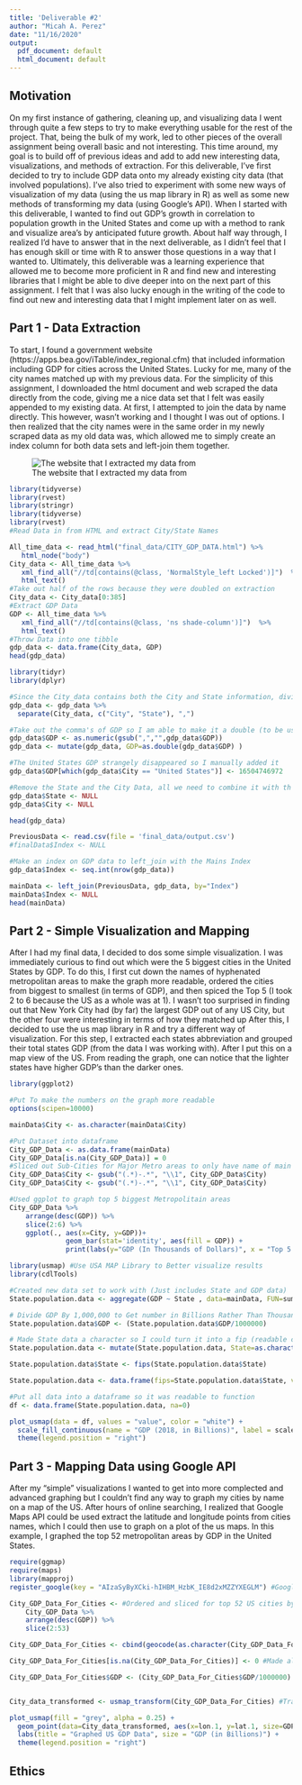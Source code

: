 ```yaml
---
title: 'Deliverable #2'
author: "Micah A. Perez"
date: "11/16/2020"
output:
  pdf_document: default
  html_document: default
---
```


## Motivation 

  On my first instance of gathering, cleaning up, and visualizing data I went through quite a few steps to try to make everything usable for the rest of the project. That, being the bulk of my work, led to other pieces of the overall assignment being overall basic and not interesting. This time around, my goal is to build off of previous ideas and add to add new interesting data, visualizations, and methods of extraction. For this deliverable, I've first decided to try to include GDP data onto my already existing city data (that involved populations). I've also tried to experiment with some new ways of visualization of my data (using the us map library in R) as well as some new methods of transforming my data (using Google's API). 
  When I started with this deliverable, I wanted to find out GDP's growth in correlation to population growth in the United States and come up with a method to rank and visualize area's by anticipated future growth. About half way through, I realized I'd have to answer that in the next deliverable, as I didn't feel that I has enough skill or time with R to answer those questions in a way that I wanted to. Ultimately, this deliverable was a learning experience that allowed me to become more proficient in R and find new and interesting libraries that I might be able to dive deeper into on the next part of this assignment. I felt that I was also lucky enough in the writing of the code to find out new and interesting data that I might implement later on as well. 
  
## Part 1 - Data Extraction

  To start, I found a government website (https://apps.bea.gov/iTable/index_regional.cfm) that included information including GDP for cities across the United States. Lucky for me, many of the city names matched up with my previous data. For the simplicity of this assignment, I downloaded the html document and web scraped the data directly from the code, giving me a nice data set that I felt was easily appended to my existing data. At first, I attempted to join the data by name directly. This however, wasn't working and I thought I was out of options. I then realized that the city names were in the same order in my newly scraped data as my old data was, which allowed me to simply create an index column for both data sets and left-join them together.
  
![The website that I extracted my data from](images/gdp_site.png)

```r
library(tidyverse)
library(rvest)
library(stringr)
library(tidyverse)
library(rvest)
#Read Data in from HTML and extract City/State Names

All_time_data <- read_html("final_data/CITY_GDP_DATA.html") %>% 
   html_node("body")
City_data <- All_time_data %>%
   xml_find_all("//td[contains(@class, 'NormalStyle_left Locked')]")  %>%
   html_text()
#Take out half of the rows because they were doubled on extraction
City_data <- City_data[0:385]
#Extract GDP Data
GDP <- All_time_data %>%
   xml_find_all("//td[contains(@class, 'ns shade-column')]")  %>%
   html_text()
#Throw Data into one tibble
gdp_data <- data.frame(City_data, GDP)
head(gdp_data)
```


```r
library(tidyr)
library(dplyr)

#Since the City_data contains both the City and State information, divide the two by the Comma
gdp_data <- gdp_data %>%
  separate(City_data, c("City", "State"), ",")

#Take out the comma's of GDP so I am able to make it a double (to be used later in data analysis)
gdp_data$GDP <- as.numeric(gsub(",","",gdp_data$GDP))
gdp_data <- mutate(gdp_data, GDP=as.double(gdp_data$GDP) )

#The United States GDP strangely disappeared so I manually added it
gdp_data$GDP[which(gdp_data$City == "United States")] <- 16504746972

#Remove the State and the City Data, all we need to combine it with th main dataset is the GDP numbers and orders of them 
gdp_data$State <- NULL
gdp_data$City <- NULL

head(gdp_data)
```
```r
PreviousData <- read.csv(file = 'final_data/output.csv')
#finalData$Index <- NULL

#Make an index on GDP data to left_join with the Mains Index
gdp_data$Index <- seq.int(nrow(gdp_data))

mainData <- left_join(PreviousData, gdp_data, by="Index")
mainData$Index <- NULL
head(mainData)
```
## Part 2 - Simple Visualization and Mapping

  After I had my final data, I decided to dos some simple visualization. I was immediately curious to find out which were the 5 biggest cities in the United States by GDP. To do this, I first cut down the names of hyphenated metropolitan areas to make the graph more readable, ordered the cities from biggest to smallest (in terms of GDP), and then spiced the Top 5 (I took 2 to 6 because the US as a whole was at 1). I wasn't too surprised in finding out that New York City had (by far) the largest GDP out of any US City, but the other four were interesting in terms of how they matched up
  After this, I decided to use the us map library in R and try a different way of visualization. For this step, I extracted each states abbreviation and grouped their total states GDP (from the data I was working with). After I put this on a map view of the US. From reading the graph, one can notice that the lighter states have higher GDP's than the darker ones. 


```r
library(ggplot2)

#Put To make the numbers on the graph more readable
options(scipen=10000) 

mainData$City <- as.character(mainData$City)

#Put Dataset into dataframe
City_GDP_Data <- as.data.frame(mainData)
City_GDP_Data[is.na(City_GDP_Data)] = 0
#Sliced out Sub-Cities for Major Metro areas to only have name of main city encompassing Metro
City_GDP_Data$City <- gsub("(.*)-.*", "\\1", City_GDP_Data$City)
City_GDP_Data$City <- gsub("(.*)-.*", "\\1", City_GDP_Data$City)

#Used ggplot to graph top 5 biggest Metropolitain areas 
City_GDP_Data %>% 
    arrange(desc(GDP)) %>%
    slice(2:6) %>%
    ggplot(., aes(x=City, y=GDP))+
              geom_bar(stat='identity', aes(fill = GDP)) + 
              print(labs(y="GDP (In Thousands of Dollars)", x = "Top 5 Cities with Highest GDP "))
```


```r
library(usmap) #Use USA MAP Library to Better visualize results
library(cdlTools)

#Created new data set to work with (Just includes State and GDP data)
State.population.data <- aggregate(GDP ~ State , data=mainData, FUN=sum) 

# Divide GDP By 1,000,000 to Get number in Billions Rather Than Thousands (To Be Much more readable to viewer)
State.population.data$GDP <- (State.population.data$GDP/1000000) 

# Made State data a character so I could turn it into a fip (readable content to usmap library)
State.population.data <- mutate(State.population.data, State=as.character(State.population.data$State) )

State.population.data$State <- fips(State.population.data$State)

State.population.data <- data.frame(fips=State.population.data$State, value=State.population.data$GDP)

#Put all data into a dataframe so it was readable to function
df <- data.frame(State.population.data, na=0)

plot_usmap(data = df, values = "value", color = "white") +
  scale_fill_continuous(name = "GDP (2018, in Billions)", label = scales::comma) + 
  theme(legend.position = "right")
```
## Part 3 - Mapping Data using Google API
  After my "simple" visualizations I wanted to get into more complected and advanced graphing but I couldn't find any way to graph my cities by name on a map of the US. After hours of online searching, I realized that Google Maps API could be used extract the latitude and longitude points from cities names, which I could then use to graph on a plot of the us maps. In this example, I graphed the top 52 metropolitan areas by GDP in the United States. 

```r
require(ggmap)
require(maps)
library(mapproj)
register_google(key = "AIzaSyByXCki-hIHBM_HzbK_IE8d2xMZZYXEGLM") #Google Maps API Key to have acess to data

City_GDP_Data_For_Cities <- #Ordered and sliced for top 52 US cities by GDP 
    City_GDP_Data %>% 
    arrange(desc(GDP)) %>%
    slice(2:53)

City_GDP_Data_For_Cities <- cbind(geocode(as.character(City_GDP_Data_For_Cities$City)), City_GDP_Data_For_Cities) #Used City names and Google Maps API to get coordinates and binded that to my data frame

City_GDP_Data_For_Cities[is.na(City_GDP_Data_For_Cities)] <- 0 #Made all NA vaules 0 to avoid errors in code

```

```r
City_GDP_Data_For_Cities$GDP <- (City_GDP_Data_For_Cities$GDP/1000000) #Divided GDP Data by 1 Million (to get data in Billions for Easy Reading)


City_data_transformed <- usmap_transform(City_GDP_Data_For_Cities) #Transformed coordinate data to be readable by usmap plot

plot_usmap(fill = "grey", alpha = 0.25) +
  geom_point(data=City_data_transformed, aes(x=lon.1, y=lat.1, size=GDP), color="green") +
  labs(title = "Graphed US GDP Data", size = "GDP (in Billions)") +
  theme(legend.position = "right")
```

## Ethics

  